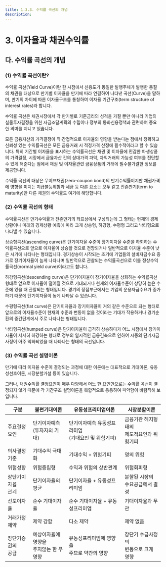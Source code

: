 ```yaml
---
title: 1.3.3. 수익률 곡선의 개념
description: 
---
```


# 3. 이자율과 채권수익률

## 다. 수익률 곡선의 개념

### (1) 수익률 곡선이란?

수익률 곡선(Yield Curve)이란 한 시점에서 신용도가 동일한 발행주체가 발행한 동질의 채권을 대상으로 만기별 이자율을 만기에 따라 연결하여 나타낸 곡선(Curve)을 말하며, 만기의 차이에 따른 이자율구조를 통칭하여 이자율 기간구조(term structure of interest rates)라 합니다.

수익률 곡선은 채권시장에서 각 만기별로 기준금리의 성격을 가질 뿐만 아니라 기업의 실물투자결정을 위한 자금조달계획의 수립이나 정부의 통화신용정책과 관련하여 중요한 의미를 지니고 있습니다.

모든 금융자산의 가격결정이 직·간접적으로 이자율의 영향을 받는다는 점에서 정확하고 신뢰성 있는 수익률곡선은 모든 금융거래 시 적정가격 산정에 필수적이라고 할 수 있습니다. 특히 기간별 이자율을 표시하는 수익률곡선은 채권 및 이자율에 민감한 파생상품의 가격결정, 시장에서 금융자산 간의 상대가격 파악, 차익거래의 가능성 여부를 진단할 수 있게 해준다는 점에서 채권 및 이자율관련 금융상품의 거래에 필수불가결한 정보를 제공합니다.

수익률 곡선의 대상은 무이표채권(zero-coupon bond)의 만기수익률이지만 채권가격에 영향을 미치는 지급불능위험과 세금 등 다른 요소는 모두 같고 잔존만기(term to maturity)만 다른 채권의 수익률도 여기에 해당합니다.

### (2) 수익률 곡선의 형태

수익률곡선은 만기수익률과 잔존만기의 좌표상에서 구성되는데 그 형태는 현재의 경제상황이나 미래의 경제상황 예측에 따라 크게 상승형, 하강형, 수평형 그리고 낙타형으로 나타낼 수 있습니다.

상승형곡선(ascending curve)은 단기이자율 수준이 장기이자율 수준을 하회하는 수익률곡선으로 앞으로 이자율이 상승할 것으로 전망되거나 일반적으로 이자율 수준이 낮은 시기에 나타나는 형태입니다. 경기상승이 시작되는 초기에 기업들의 설비자금수요 증가로 장기이자율이 높게 나타나며 일반적으로 관찰되는 수익률곡선으로 이를 정상수익률곡선(normal yield curve)이라고도 합니다.

하강형곡선(descending curve)은 단기이자율이 장기이자율을 상회하는 수익률곡선 형태로 앞으로 이자율이 떨어질 것으로 기대되거나 현재의 이자율수준이 상당히 높은 수준에 있을 때 관찰되는 형태입니다. 경기의 정점부근에서는 기업의 운용자금수요가 증가하기 때문에 단기이자율이 높게 나타날 수 있습니다.

<Card title="<상승형곡선과 하강형곡선>">
<GCenterImg src="/bm/133_1_pic.jpg" width="500"/>
</Card>

수평형곡선(flat curve)은 단기이자율과 장기이자율이 거의 같은 수준으로 되는 형태로 앞으로의 이자율수준이 현재의 수준과 변동이 없을 것이라는 기대가 작용하거나 경기순환의 중간단계에서 주로 나타나는 형태입니다.

낙타형곡선(humped curve)은 단기이자율이 급격히 상승하다가 어느 시점에서 장기이자율이 서서히 하강하는 형태로 정부의 일시적인 금융긴축으로 인하여 시중의 단기자금 사정이 아주 악화되었을 때 나타나는 형태의 곡선입니다.

<Card title="<수평형곡선과 낙타형곡선>">
<GCenterImg src="/bm/133_2_pic.jpg" width="500"/>
</Card>

### (3) 수익률 곡선 설명이론

만기에 따라 이자율 수준이 결정되는 과정에 대한 이론에는 대표적으로 기대이론, 유동성선호이론, 시장분할가설 등이 있습니다.

그러나, 채권수익률 결정요인이 매우 다양해서 어느 한 요인만으로는 수익률 곡선이 결정되지 않기 때문에 각 기간구조 설명이론을 복합적으로 응용하여 파악함이 바람직해 보입니다.

<Card title="<수익률 곡선 설명이론>">

|구분|불편기대이론|유동성프리미엄이론|시장분할이론
|--|--|--|--|
|주요결정요인|단기이자예측<br/>(투자자의 기대)|단기이자예측 유동성프리미엄<br/>(기대요인 및 위험기피)|금융기관 헤지형태의<br/>제도적요인과 위험기피|
|의사결정기준|기대수익 극대화|기대수익 + 위험기피|영의 위험|
|위험성향|위험중립형|수익과 위험의 상반관계|위험회피형|
|장단기이자율<br/>관계|단기이자율의 평균|단기이자율 + 유동성프리미엄|분할된 시장의<br/>수요공급에서 결정|
|선도이자율|순수 기대이자율|순수 기대이자율 + 유동성프리미엄|기대이자율과 무관|
|거래가정제약|제약 강함|다소 제약|제약 없음|
|장단기증권의<br/>공급|예상이자율에 영향을<br/>주지않는 한 무영향|유동성프리미엄에 영향을<br/>주므로 약간의 영향|장단기 수급사정의<br/>변동으로 크게 영향|

</Card>